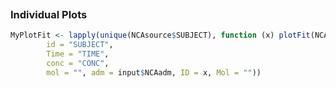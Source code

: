 ```r
```

### Individual Plots

```r
MyPlotFit <- lapply(unique(NCAsource$SUBJECT), function (x) plotFit(NCAsource, 
        id = "SUBJECT", 
        Time = "TIME", 
        conc = "CONC", 
        mol = "", adm = input$NCAadm, ID = x, Mol = ""))
```
